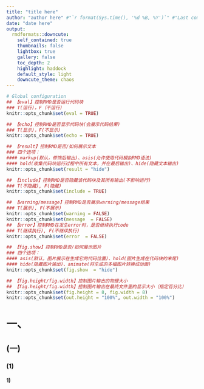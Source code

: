 ```yaml
---
title: "title here"
author: "author here" #"`r format(Sys.time(), '%d %B, %Y')`" #"Last compiled on `r format(Sys.time(), '%d %B, %Y')`"
date: "date here"
output:
  rmdformats::downcute: 
    self_contained: true
    thumbnails: false
    lightbox: true
    gallery: false
    toc_depth: 2
    highlight: haddock
    default_style: light
    downcute_theme: chaos
---
```


```r
# Global configuration
## 【eval】控制RMD是否运行代码块
### T(运行)，F（不运行）
knitr::opts_chunk$set(eval = TRUE)

## 【echo】控制RMD是否显示代码块(会展示代码结果)
### T(显示)，F(不显示)
knitr::opts_chunk$set(echo = TRUE)

## 【result】控制RMD是否/如何展示文本
### 四个选项：
#### markup(默认，修饰后输出)、asis(允许使用代码模拟RMD语法)
#### hold(收集代码块运行过程中所有文本，并在最后输出)、hide(隐藏文本输出)
knitr::opts_chunk$set(result = "hide")

## 【include】控制RMD是否隐藏该代码块及其所有输出(不影响运行)
### T(不隐藏), F(隐藏)
knitr::opts_chunk$set(include = TRUE)

## 【warning/message】控制RMD是否展示warning/message结果
### T(展示), F(不展示)
knitr::opts_chunk$set(warning = FALSE)
knitr::opts_chunk$set(message  = FALSE) 
## 【error】控制RMD在发生error时，是否继续执行code
### T(继续执行), F(不继续执行)
knitr::opts_chunk$set(error  = FALSE) 

## 【fig.show】控制RMD是否/如何展示图片
### 四个选项：
#### asis(默认，图片展示在生成它的代码位置)、hold(图片生成在代码块的末尾)
#### hide(隐藏图片输出)、animate(将生成的多幅图片转换成动画)
knitr::opts_chunk$set(fig.show  = "hide") 

## 【fig.height/fig.width】控制图片输出的物理大小
## 【fig.height/fig.width】控制图片输出在最终文件里的显示大小（指定百分比）
knitr::opts_chunk$set(fig.height = 8, fig.width = 8)
knitr::opts_chunk$set(out.height = "100%", out.width = "100%")
```

# 一、

## (一)

### (1)

#### 1)
